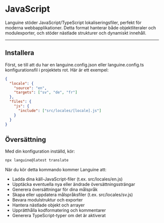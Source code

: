 # JavaScript

Languine stöder JavaScript/TypeScript lokaliseringsfiler, perfekt för moderna webbapplikationer. Detta format hanterar både objektliteraler och modulexporter, och stöder nästlade strukturer och dynamiskt innehåll.

---

## Installera

Först, se till att du har en languine.config.json eller languine.config.ts konfigurationsfil i projektets rot. Här är ett exempel:

```json
{
  "locale": {
    "source": "en",
    "targets": ["sv", "de", "fr"]
  },
  "files": {
    "js": {
      "include": ["src/locales/[locale].js"]
    }
  }
}
```

## Översättning

Med din konfiguration inställd, kör:

```bash
npx languine@latest translate
```

När du kör detta kommando kommer Languine att:

- Ladda dina käll-JavaScript-filer (t.ex. src/locales/en.js)
- Upptäcka eventuella nya eller ändrade översättningssträngar
- Generera översättningar för dina målspråk
- Skapa eller uppdatera målspråksfiler (t.ex. src/locales/sv.js)
- Bevara modulstruktur och exporter
- Hantera nästlade objekt och arrayer
- Upprätthålla kodformatering och kommentarer
- Generera TypeScript-typer om det är aktiverat
